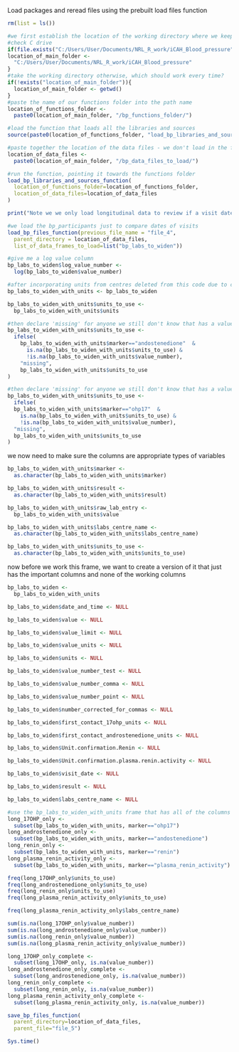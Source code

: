 Load packages and reread files using the prebuilt load files function

```{r, load software packages}
rm(list = ls())

#we first establish the location of the working directory where we keep everything, depending on whether it exists (i.e. which computer we are using)
#check C drive
if(file.exists("C:/Users/User/Documents/NRL_R_work/iCAH_Blood_pressure")){
location_of_main_folder <-
  "C:/Users/User/Documents/NRL_R_work/iCAH_Blood_pressure"
}
#take the working directory otherwise, which should work every time?
if(!exists("location_of_main_folder")){
  location_of_main_folder <- getwd()
}
#paste the name of our functions folder into the path name
location_of_functions_folder <-
  paste0(location_of_main_folder, "/bp_functions_folder/")

#load the function that loads all the libraries and sources
source(paste0(location_of_functions_folder, "load_bp_libraries_and_sources_function.R"))

#paste together the location of the data files - we don't load in the first file, but we need this location for the end
location_of_data_files <-
  paste0(location_of_main_folder, "/bp_data_files_to_load/")

#run the function, pointing it towards the functions folder
load_bp_libraries_and_sources_function(
  location_of_functions_folder=location_of_functions_folder,
  location_of_data_files=location_of_data_files
)

print("Note we we only load longitudinal data to review if a visit date is also present in the longitudinal data, we DO NOT yet join the frames:")

#we load the bp_participants just to compare dates of visits
load_bp_files_function(previous_file_name = "file_4",
  parent_directory = location_of_data_files,
  list_of_data_frames_to_load=list("bp_labs_to_widen"))
```

```{r, log transformation}
#give me a log value column 
bp_labs_to_widen$log_value_number <-
  log(bp_labs_to_widen$value_number)

#after incorporating units from centres deleted from this code due to confidentiality we have a new data frame name:
bp_labs_to_widen_with_units <- bp_labs_to_widen
```

```{r, create units_to_use}
bp_labs_to_widen_with_units$units_to_use <- 
  bp_labs_to_widen_with_units$units
```

```{r, declaration of missing units for androstenedione}
#then declare 'missing' for anyone we still don't know that has a value
bp_labs_to_widen_with_units$units_to_use <- 
  ifelse(
    bp_labs_to_widen_with_units$marker=="andostenedione"  &
      is.na(bp_labs_to_widen_with_units$units_to_use) &
      !is.na(bp_labs_to_widen_with_units$value_number), 
    "missing",
    bp_labs_to_widen_with_units$units_to_use
)
```

```{r, declaration of any missing units 17ohp}
#then declare 'missing' for anyone we still don't know that has a value
bp_labs_to_widen_with_units$units_to_use <- 
  ifelse(
  bp_labs_to_widen_with_units$marker=="ohp17"  &
    is.na(bp_labs_to_widen_with_units$units_to_use) &
    !is.na(bp_labs_to_widen_with_units$value_number), 
  "missing",
  bp_labs_to_widen_with_units$units_to_use
)

```

we now need to make sure the columns are appropriate types of variables

```{r, tidy up variable types in the bp_labs_to_widen_with_units frame}
bp_labs_to_widen_with_units$marker <- 
  as.character(bp_labs_to_widen_with_units$marker)

bp_labs_to_widen_with_units$result <- 
  as.character(bp_labs_to_widen_with_units$result)

bp_labs_to_widen_with_units$raw_lab_entry <- 
  bp_labs_to_widen_with_units$value

bp_labs_to_widen_with_units$labs_centre_name <- 
  as.character(bp_labs_to_widen_with_units$labs_centre_name)

bp_labs_to_widen_with_units$units_to_use <- 
  as.character(bp_labs_to_widen_with_units$units_to_use)
```

now before we work this frame, we want to create a version of it that just has the important columns and none of the working columns

```{r, rationalise columns}
bp_labs_to_widen <- 
  bp_labs_to_widen_with_units

bp_labs_to_widen$date_and_time <- NULL

bp_labs_to_widen$value <- NULL

bp_labs_to_widen$value_limit <- NULL

bp_labs_to_widen$value_units <- NULL

bp_labs_to_widen$units <- NULL

bp_labs_to_widen$value_number_test <- NULL

bp_labs_to_widen$value_number_comma <- NULL

bp_labs_to_widen$value_number_point <- NULL

bp_labs_to_widen$number_corrected_for_commas <- NULL

bp_labs_to_widen$first_contact_17ohp_units <- NULL

bp_labs_to_widen$first_contact_androstenedione_units <- NULL

bp_labs_to_widen$Unit.confirmation.Renin <- NULL

bp_labs_to_widen$Unit.confirmation.plasma.renin.activity <- NULL

bp_labs_to_widen$visit_date <- NULL

bp_labs_to_widen$result <- NULL

bp_labs_to_widen$labs_centre_name <- NULL
```

```{r, assess our frequencies of units - recreate individual frames to be able to assess after all manual corrections}
#use the bp_labs_to_widen_with_units frame that has all of the columns still
long_17OHP_only <-
  subset(bp_labs_to_widen_with_units, marker=="ohp17")
long_androstenedione_only <-
  subset(bp_labs_to_widen_with_units, marker=="andostenedione")
long_renin_only <-
  subset(bp_labs_to_widen_with_units, marker=="renin")
long_plasma_renin_activity_only <-
  subset(bp_labs_to_widen_with_units, marker=="plasma_renin_activity")

freq(long_17OHP_only$units_to_use)
freq(long_androstenedione_only$units_to_use)
freq(long_renin_only$units_to_use)
freq(long_plasma_renin_activity_only$units_to_use)

freq(long_plasma_renin_activity_only$labs_centre_name)

sum(is.na(long_17OHP_only$value_number))
sum(is.na(long_androstenedione_only$value_number))
sum(is.na(long_renin_only$value_number))
sum(is.na(long_plasma_renin_activity_only$value_number))

long_17OHP_only_complete <- 
  subset(long_17OHP_only, is.na(value_number))
long_androstenedione_only_complete <- 
  subset(long_androstenedione_only, is.na(value_number))
long_renin_only_complete <- 
  subset(long_renin_only, is.na(value_number))
long_plasma_renin_activity_only_complete <- 
  subset(long_plasma_renin_activity_only, is.na(value_number))
```

```{r, end of file so save all the listed dataframes into the parent directory}
save_bp_files_function(
  parent_directory=location_of_data_files,
  parent_file="file_5")

Sys.time()
```